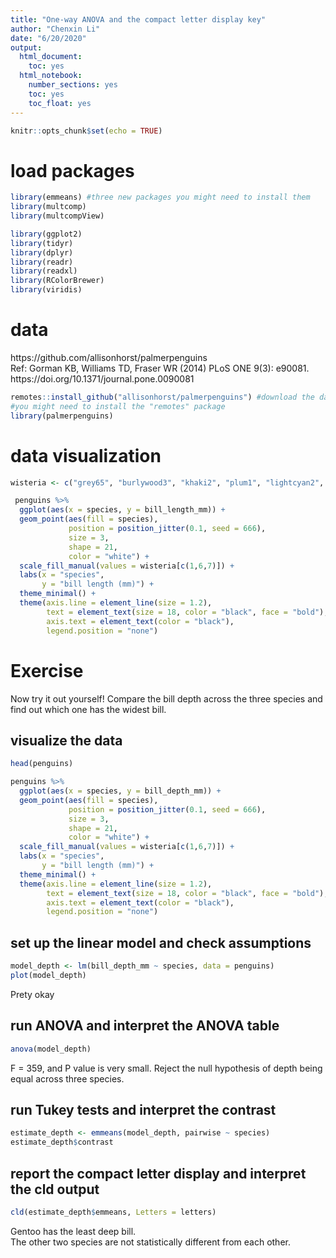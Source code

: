 ---
title: "One-way ANOVA and the compact letter display key"
author: "Chenxin Li"
date: "6/20/2020"
output:
  html_document:
    toc: yes  
  html_notebook:   
    number_sections: yes    
    toc: yes  
    toc_float: yes  
---

```{r setup, include=FALSE}
knitr::opts_chunk$set(echo = TRUE)
```
 

# load packages
```{r}
library(emmeans) #three new packages you might need to install them 
library(multcomp)
library(multcompView)

library(ggplot2) 
library(tidyr)
library(dplyr)
library(readr)
library(readxl)
library(RColorBrewer)
library(viridis)
```

# data

https://github.com/allisonhorst/palmerpenguins   
Ref: Gorman KB, Williams TD, Fraser WR (2014) PLoS ONE 9(3): e90081.   https://doi.org/10.1371/journal.pone.0090081   
```{r}
remotes::install_github("allisonhorst/palmerpenguins") #download the data from Github.
#you might need to install the "remotes" package
library(palmerpenguins)
```

 


# data visualization
```{r}
wisteria <- c("grey65", "burlywood3", "khaki2", "plum1", "lightcyan2", "cornflowerblue", "slateblue3")

 penguins %>% 
  ggplot(aes(x = species, y = bill_length_mm)) + 
  geom_point(aes(fill = species),
             position = position_jitter(0.1, seed = 666),
             size = 3,
             shape = 21,
             color = "white") +
  scale_fill_manual(values = wisteria[c(1,6,7)]) +
  labs(x = "species", 
       y = "bill length (mm)") +
  theme_minimal() +
  theme(axis.line = element_line(size = 1.2),
        text = element_text(size = 18, color = "black", face = "bold"),
        axis.text = element_text(color = "black"),
        legend.position = "none")
```

 
  
# Exercise 
Now try it out yourself!
Compare the bill depth across the three species and find out which one has the widest bill. 

## visualize the data
```{r}
head(penguins)
```

```{r}
penguins %>% 
  ggplot(aes(x = species, y = bill_depth_mm)) + 
  geom_point(aes(fill = species),
             position = position_jitter(0.1, seed = 666),
             size = 3,
             shape = 21,
             color = "white") +
  scale_fill_manual(values = wisteria[c(1,6,7)]) +
  labs(x = "species", 
       y = "bill length (mm)") +
  theme_minimal() +
  theme(axis.line = element_line(size = 1.2),
        text = element_text(size = 18, color = "black", face = "bold"),
        axis.text = element_text(color = "black"),
        legend.position = "none")
```


## set up the linear model and check assumptions
```{r}
model_depth <- lm(bill_depth_mm ~ species, data = penguins)
plot(model_depth)
```
Prety okay 

## run ANOVA and interpret the ANOVA table
```{r}
anova(model_depth)
```
F = 359, and P value is very small. Reject the null hypothesis of depth being equal across three species. 


## run Tukey tests and interpret the contrast
```{r}
estimate_depth <- emmeans(model_depth, pairwise ~ species)
estimate_depth$contrast
```

## report the compact letter display and interpret the cld output
```{r}
cld(estimate_depth$emmeans, Letters = letters)
```
Gentoo has the least deep bill.   
The other two species are not statistically different from each other.    


 






